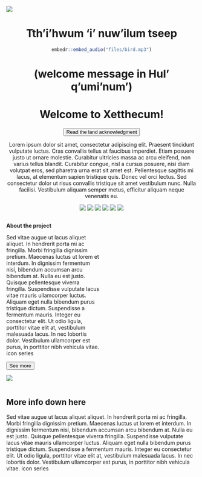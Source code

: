 
:::: {.column-screen}
![](files/banner.jpg)
::::


<center>

# Tth'i'hwum 'i' nuw'ilum tseep

```r
embedr::embed_audio("files/bird.mp3")
```

# (welcome message in Hul' q'umi'num')

# Welcome to Xetthecum! 

<button type="button" class="btn btn-secondary">Read the land acknowledgment</button>


Lorem ipsum dolor sit amet, consectetur adipiscing elit. Praesent tincidunt vulputate luctus. Cras convallis tellus at faucibus imperdiet. Etiam posuere justo ut ornare molestie. Curabitur ultricies massa ac arcu eleifend, non varius tellus blandit. Curabitur congue, nisl a cursus posuere, nisi diam volutpat eros, sed pharetra urna erat sit amet est. Pellentesque sagittis mi lacus, at elementum sapien tristique quis. Donec vel orci lectus. Sed consectetur dolor ut risus convallis tristique sit amet vestibulum nunc. Nulla facilisi. Vestibulum aliquam semper metus, efficitur aliquam neque venenatis eu.

![](files/spiritual.svg)
![](files/food.svg)
![](files/indicator.svg)
![](files/medicinal.svg)
![](files/material.svg)
![](files/trade.svg)

</center>

<div class="div highlight-div">

:::: {.column-page}

::: {.column width="49%"}
**About the project**
 
Sed vitae augue ut lacus aliquet aliquet. In hendrerit porta mi ac fringilla. Morbi fringilla dignissim pretium. Maecenas luctus ut lorem et interdum. In dignissim fermentum nisi, bibendum accumsan arcu bibendum at. Nulla eu est justo. Quisque pellentesque viverra fringilla. Suspendisse vulputate lacus vitae mauris ullamcorper luctus. Aliquam eget nulla bibendum purus tristique dictum. Suspendisse a fermentum mauris. Integer eu consectetur elit. Ut odio ligula, porttitor vitae elit at, vestibulum malesuada lacus. In nec lobortis dolor. Vestibulum ullamcorper est purus, in porttitor nibh vehicula vitae. 
icon series

<button type="button" class="btn btn-primary">See more</button>


:::

::: {.column width="49%"}

![](files/fish.jpg) 

:::

::::

</div>

## More info down here

Sed vitae augue ut lacus aliquet aliquet. In hendrerit porta mi ac fringilla. Morbi fringilla dignissim pretium. Maecenas luctus ut lorem et interdum. In dignissim fermentum nisi, bibendum accumsan arcu bibendum at. Nulla eu est justo. Quisque pellentesque viverra fringilla. Suspendisse vulputate lacus vitae mauris ullamcorper luctus. Aliquam eget nulla bibendum purus tristique dictum. Suspendisse a fermentum mauris. Integer eu consectetur elit. Ut odio ligula, porttitor vitae elit at, vestibulum malesuada lacus. In nec lobortis dolor. Vestibulum ullamcorper est purus, in porttitor nibh vehicula vitae. 
icon series


